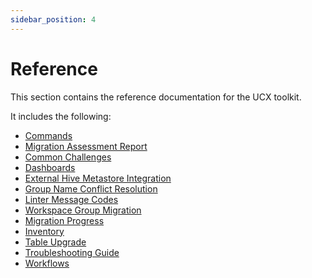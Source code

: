 ```yaml
---
sidebar_position: 4
---
```


# Reference

This section contains the reference documentation for the UCX toolkit.

It includes the following:
- [Commands](/docs/reference/commands)
- [Migration Assessment Report](/docs/reference/assessment)
- [Common Challenges](/docs/reference/common_challenges)
- [Dashboards](/docs/reference/dashboards)
- [External Hive Metastore Integration](/docs/reference/external_hms_glue)
- [Group Name Conflict Resolution](/docs/reference/group_name_conflict)
- [Linter Message Codes](/docs/reference/linter_codes)
- [Workspace Group Migration](/docs/reference/local-group-migration)
- [Migration Progress](/docs/reference/migration-progress)
- [Inventory](/docs/reference/table_persistence)
- [Table Upgrade](/docs/reference/table_upgrade)
- [Troubleshooting Guide](/docs/reference/troubleshooting)
- [Workflows](/docs/reference/workflows)
